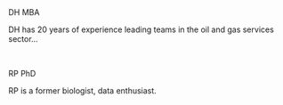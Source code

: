 <br>

DH MBA

DH has 20 years of experience leading teams in the oil and gas services sector...

<br>

RP PhD

RP is a former biologist, data enthusiast.